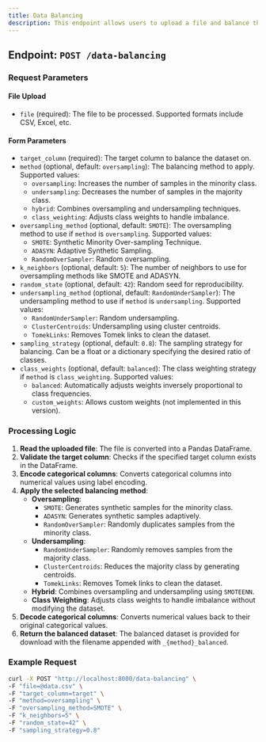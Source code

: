 ---
title: Data Balancing
description: This endpoint allows users to upload a file and balance the dataset based on a specified target column. Users can choose from various balancing methods, including oversampling, undersampling, hybrid methods, and class weighting.
---

## Endpoint: `POST /data-balancing`

### Request Parameters

#### File Upload
- `file` (required): The file to be processed. Supported formats include CSV, Excel, etc.

#### Form Parameters
- `target_column` (required): The target column to balance the dataset on.
- `method` (optional, default: `oversampling`): The balancing method to apply. Supported values:
  - `oversampling`: Increases the number of samples in the minority class.
  - `undersampling`: Decreases the number of samples in the majority class.
  - `hybrid`: Combines oversampling and undersampling techniques.
  - `class_weighting`: Adjusts class weights to handle imbalance.
- `oversampling_method` (optional, default: `SMOTE`): The oversampling method to use if `method` is `oversampling`. Supported values:
  - `SMOTE`: Synthetic Minority Over-sampling Technique.
  - `ADASYN`: Adaptive Synthetic Sampling.
  - `RandomOverSampler`: Random oversampling.
- `k_neighbors` (optional, default: `5`): The number of neighbors to use for oversampling methods like SMOTE and ADASYN.
- `random_state` (optional, default: `42`): Random seed for reproducibility.
- `undersampling_method` (optional, default: `RandomUnderSampler`): The undersampling method to use if `method` is `undersampling`. Supported values:
  - `RandomUnderSampler`: Random undersampling.
  - `ClusterCentroids`: Undersampling using cluster centroids.
  - `TomekLinks`: Removes Tomek links to clean the dataset.
- `sampling_strategy` (optional, default: `0.8`): The sampling strategy for balancing. Can be a float or a dictionary specifying the desired ratio of classes.
- `class_weights` (optional, default: `balanced`): The class weighting strategy if `method` is `class_weighting`. Supported values:
  - `balanced`: Automatically adjusts weights inversely proportional to class frequencies.
  - `custom_weights`: Allows custom weights (not implemented in this version).

### Processing Logic

1. **Read the uploaded file**: The file is converted into a Pandas DataFrame.
2. **Validate the target column**: Checks if the specified target column exists in the DataFrame.
3. **Encode categorical columns**: Converts categorical columns into numerical values using label encoding.
4. **Apply the selected balancing method**:
   - **Oversampling**:
     - `SMOTE`: Generates synthetic samples for the minority class.
     - `ADASYN`: Generates synthetic samples adaptively.
     - `RandomOverSampler`: Randomly duplicates samples from the minority class.
   - **Undersampling**:
     - `RandomUnderSampler`: Randomly removes samples from the majority class.
     - `ClusterCentroids`: Reduces the majority class by generating centroids.
     - `TomekLinks`: Removes Tomek links to clean the dataset.
   - **Hybrid**: Combines oversampling and undersampling using `SMOTEENN`.
   - **Class Weighting**: Adjusts class weights to handle imbalance without modifying the dataset.
5. **Decode categorical columns**: Converts numerical values back to their original categorical values.
6. **Return the balanced dataset**: The balanced dataset is provided for download with the filename appended with `_{method}_balanced`.

### Example Request

```bash
curl -X POST "http://localhost:8000/data-balancing" \
-F "file=@data.csv" \
-F "target_column=target" \
-F "method=oversampling" \
-F "oversampling_method=SMOTE" \
-F "k_neighbors=5" \
-F "random_state=42" \
-F "sampling_strategy=0.8"
```